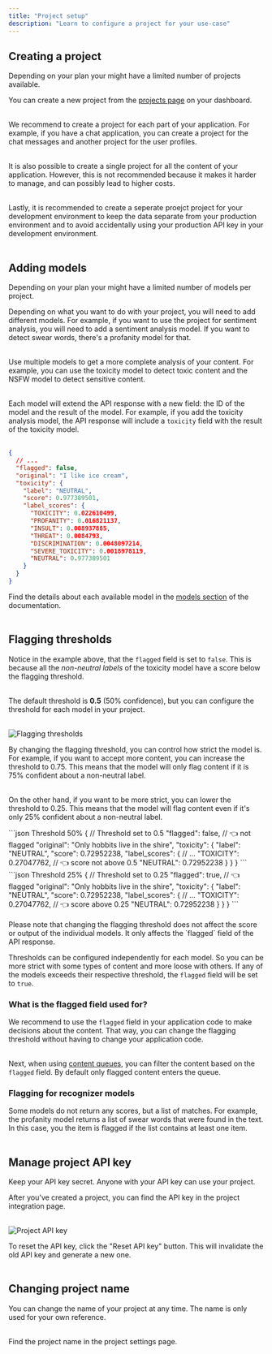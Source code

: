 ```yaml
---
title: "Project setup"
description: "Learn to configure a project for your use-case"
---
```


## Creating a project

<Note>
  Depending on your plan your might have a limited number of projects available.
</Note>

You can create a new project from the [projects page](https://moderationapi.com/app/projects) on your dashboard.<br></br>

We recommend to create a project for each part of your application. For example, if you have a chat application, you can create a project for the chat messages and another project for the user profiles. <br></br>

It is also possible to create a single project for all the content of your application. However, this is not recommended because it makes it harder to manage, and can possibly lead to higher costs. <br></br>

Lastly, it is recommended to create a seperate proejct project for your development environment to keep the data separate from your production environment and to avoid accidentally using your production API key in your development environment. <br></br>

## Adding models

<Note>
  Depending on your plan your might have a limited number of models per project.
</Note>

Depending on what you want to do with your project, you will need to add different models. For example, if you want to use the project for sentiment analysis, you will need to add a sentiment analysis model. If you want to detect swear words, there's a profanity model for that.<br></br>

Use multiple models to get a more complete analysis of your content. For example, you can use the toxicity model to detect toxic content and the NSFW model to detect sensitive content. <br></br>

Each model will extend the API response with a new field: the ID of the model and the result of the model. For example, if you add the toxicity analysis model, the API response will include a `toxicity` field with the result of the toxicity model.<br></br>

```json
{
  // ...
  "flagged": false,
  "original": "I like ice cream",
  "toxicity": {
    "label": "NEUTRAL",
    "score": 0.977389501,
    "label_scores": {
      "TOXICITY": 0.022610499,
      "PROFANITY": 0.016821137,
      "INSULT": 0.008937885,
      "THREAT": 0.0084793,
      "DISCRIMINATION": 0.0048097214,
      "SEVERE_TOXICITY": 0.0018978119,
      "NEUTRAL": 0.977389501
    }
  }
}
```

Find the details about each available model in the [models section](/models/overview) of the documentation. <br></br>

## Flagging thresholds

Notice in the example above, that the `flagged` field is set to `false`. This is because all the _non-neutral labels_ of the toxicity model have a score below the flagging threshold.<br></br>

The default threshold is **0.5** (50% confidence), but you can configure the threshold for each model in your project. <br></br>

<Frame>
  <img
    className="block "
    src="/images/flagging-thresholds.png"
    alt="Flagging thresholds"
  />
</Frame>

By changing the flagging threshold, you can control how strict the model is. For example, if you want to accept more content, you can increase the threshold to 0.75. This means that the model will only flag content if it is 75% confident about a non-neutral label. <br></br>

On the other hand, if you want to be more strict, you can lower the threshold to 0.25. This means that the model will flag content even if it's only 25% confident about a non-neutral label.

<CodeGroup>
```json Threshold 50%
{
  // Threshold set to 0.5
  "flagged": false, // 👈 not flagged
  "original": "Only hobbits live in the shire",
  "toxicity": {
    "label": "NEUTRAL",
    "score": 0.72952238,
    "label_scores": {
        // ...
        "TOXICITY": 0.27047762, // 👈 score not above 0.5
        "NEUTRAL": 0.72952238
    }
  }
}
```
```json Threshold 25%
{
  // Threshold set to 0.25
  "flagged": true, // 👈 flagged
  "original": "Only hobbits live in the shire",
  "toxicity": {
    "label": "NEUTRAL",
    "score": 0.72952238,
    "label_scores": {
        // ...
        "TOXICITY": 0.27047762, // 👈 score above 0.25
        "NEUTRAL": 0.72952238
    }
  }
}
```
</CodeGroup>
<br></br>
<Info>
  Please note that changing the flagging threshold does not affect the score or
  output of the individual models. It only affects the `flagged` field of the
  API response.
</Info>

Thresholds can be configured independently for each model. So you can be more strict with some types of content and more loose with others. If any of the models exceeds their respective threshold, the `flagged` field will be set to `true`.

### What is the flagged field used for?

We recommend to use the `flagged` field in your application code to make decisions about the content. That way, you can change the flagging threshold without having to change your application code. <br></br>

Next, when using [content queues](/content-queues/overview), you can filter the content based on the `flagged` field. By default only flagged content enters the queue.

### Flagging for recognizer models

Some models do not return any scores, but a list of matches. For example, the profanity model returns a list of swear words that were found in the text. In this case, you the item is flagged if the list contains at least one item. <br></br>

## Manage project API key

<Warning>
  Keep your API key secret. Anyone with your API key can use your project.
</Warning>

After you've created a project, you can find the API key in the project integration page.<br></br>

<Frame>
  <img className="block " src="/images/api-key.png" alt="Project API key" />
</Frame>

To reset the API key, click the "Reset API key" button. This will invalidate the old API key and generate a new one. <br></br>

## Changing project name

You can change the name of your project at any time. The name is only used for your own reference.<br></br>

Find the project name in the project settings page.<br></br>
